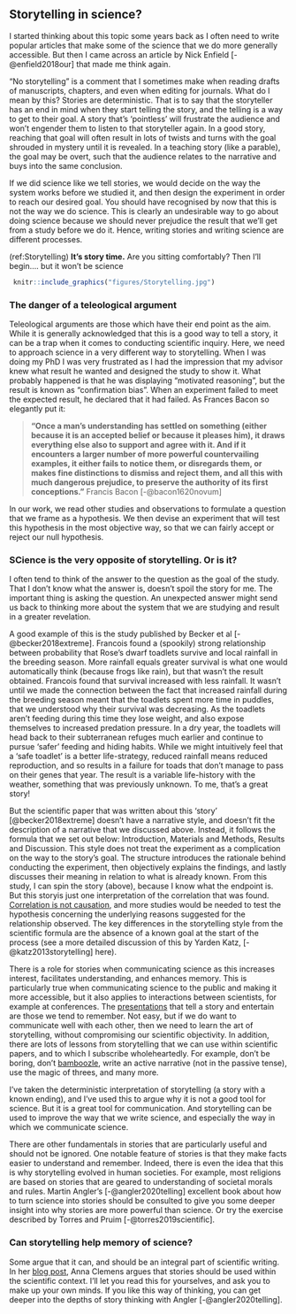 ## Storytelling in science? {#storytelling}

I started thinking about this topic some years back as I often need to write popular articles that make some of the science that we do more generally accessible. But then I came across an article by Nick Enfield [-@enfield2018our] that made me think again.

“No storytelling” is a comment that I sometimes make when reading drafts of manuscripts, chapters, and even when editing for journals. What do I mean by this? Stories are deterministic. That is to say that the storyteller has an end in mind when they start telling the story, and the telling is a way to get to their goal. A story that’s ‘pointless’ will frustrate the audience and won’t engender them to listen to that storyteller again. In a good story, reaching that goal will often result in lots of twists and turns with the goal shrouded in mystery until it is revealed. In a teaching story (like a parable), the goal may be overt, such that the audience relates to the narrative and buys into the same conclusion.

If we did science like we tell stories, we would decide on the way the system works before we studied it, and then design the experiment in order to reach our desired goal. You should have recognised by now that this is not the way we do science. This is clearly an undesirable way to go about doing science because we should never prejudice the result that we’ll get from a study before we do it. Hence, writing stories and writing science are different processes. 

(ref:Storytelling) **It's story time.** Are you sitting comfortably? Then I'll begin.... but it won't be science

```r
 knitr::include_graphics("figures/Storytelling.jpg")
```

### The danger of a teleological argument

Teleological arguments are those which have their end point as the aim. While it is generally acknowledged that this is a good way to tell a story, it can be a trap when it comes to conducting scientific inquiry. Here, we need to approach science in a very different way to storytelling. When I was doing my PhD I was very frustrated as I had the impression that my advisor knew what result he wanted and designed the study to show it. What probably happened is that he was displaying “motivated reasoning”, but the result is known as “confirmation bias”. When an experiment failed to meet the expected result, he declared that it had failed. As Frances Bacon so elegantly put it:

>__“Once a man’s understanding has settled on something (either because it is an accepted belief or because it pleases him), it draws everything else also to support and agree with it. And if it encounters a larger number of more powerful countervailing examples, it either fails to notice them, or disregards them, or makes fine distinctions to dismiss and reject them, and all this with much dangerous prejudice, to preserve the authority of its first conceptions.”__ 
>Francis Bacon [-@bacon1620novum]

In our work, we read other studies and observations to formulate a question that we frame as a hypothesis. We then devise an experiment that will test this hypothesis in the most objective way, so that we can fairly accept or reject our null hypothesis.

### SCience is the very opposite of storytelling. Or is it?
I often tend to think of the answer to the question as the goal of the study. That I don’t know what the answer is, doesn’t spoil the story for me. The important thing is asking the question. An unexpected answer might send us back to thinking more about the system that we are studying and result in a greater revelation.

A good example of this is the study published by Becker et al [-@becker2018extreme]. Francois found a (spookily) strong relationship between probability that Rose’s dwarf toadlets survive and local rainfall in the breeding season. More rainfall equals greater survival is what one would automatically think (because frogs like rain), but that wasn’t the result obtained. Francois found that survival increased with less rainfall. It wasn’t until we made the connection between the fact that increased rainfall during the breeding season meant that the toadlets spent more time in puddles, that we understood why their survival was decreasing. As the toadlets aren’t feeding during this time they lose weight, and also expose themselves to increased predation pressure. In a dry year, the toadlets will head back to their subterranean refuges much earlier and continue to pursue ‘safer’ feeding and hiding habits. While we might intuitively feel that a ‘safe toadlet’ is a better life-strategy, reduced rainfall means reduced reproduction, and so results in a failure for toads that don’t manage to pass on their genes that year. The result is a variable life-history with the weather, something that was previously unknown. To me, that’s a great story!

But the scientific paper that was written about this ‘story’ [@becker2018extreme] doesn’t have a narrative style, and doesn’t fit the description of a narrative that we discussed above. Instead, it follows the formula that we set out below: Introduction, Materials and Methods, Results and Discussion. This style does not treat the experiment as a complication on the way to the story’s goal. The structure introduces the rationale behind conducting the experiment, then objectively explains the findings, and lastly discusses their meaning in relation to what is already known. From this study, I can spin the story (above), because I know what the endpoint is. But this storyis just one interpretation of the correlation that was found. [Correlation is not causation](argument.html), and more studies would be needed to test the hypothesis concerning the underlying reasons suggested for the relationship observed. The key differences in the storytelling style from the scientific formula are the absence of a known goal at the start of the process (see a more detailed discussion of this by Yarden Katz, [-@katz2013storytelling] here).

There is a role for stories when communicating science as this increases interest, facilitates understanding, and enhances memory. This is particularly true when communicating science to the public and making it more accessible, but it also applies to interactions between scientists, for example at conferences. The [presentations](#proposal-presentation.html) that tell a story and entertain are those we tend to remember. Not easy, but if we do want to communicate well with each other, then we need to learn the art of storytelling, without compromising our scientific objectivity. In addition, there are lots of lessons from storytelling that we can use within scientific papers, and to which I subscribe wholeheartedly. For example, don’t be boring, don’t [bamboozle](style.html), write an active narrative (not in the passive tense), use the magic of threes, and many more. 

I've taken the deterministic interpretation of storytelling (a story with a known ending), and I've used this to argue why it is not a good tool for science. But it is a great tool for communication. And storytelling can be used to improve the way that we write science, and especially the way in which we communicate science. 

There are other fundamentals in stories that are particularly useful and should not be ignored. One notable feature of stories is that they make facts easier to understand and remember. Indeed, there is even the idea that this is why storytelling evolved in human societies. For example, most religions are based on stories that are geared to understanding of societal morals and rules. Martin Angler’s [-@angler2020telling] excellent book about how to turn science into stories should be consulted to give you some deeper insight into why stories are more powerful than science. Or try the exercise described by Torres and Pruim [-@torres2019scientific].

### Can storytelling help memory of science?
Some argue that it can, and should be an integral part of scientific writing. In her [blog post](https://www.annaclemens.com/blog/elements-of-a-story), Anna Clemens argues that stories should be used within the scientific context. I'll let you read this for yourselves, and ask you to make up your own minds. If you like this way of thinking, you can get deeper into the depths of story thinking with Angler [-@angler2020telling]. 
